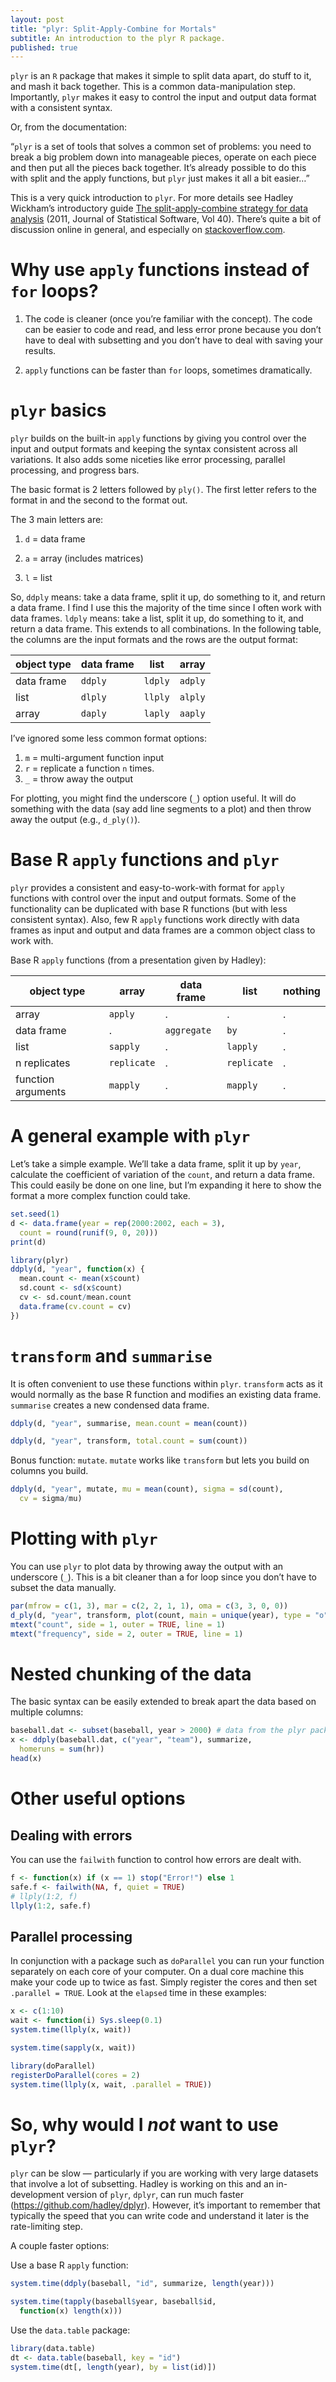 ```yaml
---
layout: post
title: "plyr: Split-Apply-Combine for Mortals"
subtitle: An introduction to the plyr R package.
published: true
---
```


`plyr` is an `R` package that makes it simple to split data apart, do
stuff to it, and mash it back together. This is a common
data-manipulation step. Importantly, `plyr` makes it easy to control the
input and output data format with a consistent syntax.

Or, from the documentation:

“`plyr` is a set of tools that solves a common set of problems: you need
to break a big problem down into manageable pieces, operate on each
piece and then put all the pieces back together. It’s already possible
to do this with split and the apply functions, but `plyr` just makes it
all a bit easier…”

This is a very quick introduction to `plyr`. For more details see Hadley
Wickham’s introductory guide [The split-apply-combine strategy for data
analysis](http://www.jstatsoft.org/v40/i01) (2011, Journal of
Statistical Software, Vol 40). There’s quite a bit of discussion online
in general, and especially on
[stackoverflow.com](http://stackoverflow.com/questions/tagged/plyr).

Why use `apply` functions instead of `for` loops?
=================================================

1.  The code is cleaner (once you’re familiar with the concept). The
    code can be easier to code and read, and less error prone because you
    don’t have to deal with subsetting and you don’t have to deal with saving
    your results.

2.  `apply` functions can be faster than `for` loops, sometimes dramatically.

`plyr` basics
=============

`plyr` builds on the built-in `apply` functions by giving you control
over the input and output formats and keeping the syntax consistent
across all variations. It also adds some niceties like error processing,
parallel processing, and progress bars.

The basic format is 2 letters followed by `ply()`. The first letter
refers to the format in and the second to the format out.

The 3 main letters are:

1.  `d` = data frame

2.  `a` = array (includes matrices)

3.  `l` = list

So, `ddply` means: take a data frame, split it up, do something to it,
and return a data frame. I find I use this the majority of the time
since I often work with data frames. `ldply` means: take a list, split
it up, do something to it, and return a data frame. This extends to all
combinations. In the following table, the columns are the input formats
and the rows are the output format:

object type |data frame  |list     |array
------------|------------|---------|--------
data frame  | `ddply`    | `ldply` | `adply`
list        | `dlply`    | `llply` | `alply`
array       | `daply`    | `laply` | `aaply`

I’ve ignored some less common format options:

1.  `m` = multi-argument function input
2.  `r` = replicate a function `n` times.
3.  `_` = throw away the output

For plotting, you might find the underscore (`_`) option useful. It will
do something with the data (say add line segments to a plot) and then
throw away the output (e.g., `d_ply()`).

Base R `apply` functions and `plyr`
===================================

`plyr` provides a consistent and easy-to-work-with format for `apply`
functions with control over the input and output formats. Some of the
functionality can be duplicated with base R functions (but with less
consistent syntax). Also, few R `apply` functions work directly with
data frames as input and output and data frames are a common object
class to work with.

Base R `apply` functions (from a presentation given by Hadley):

object type        | array       | data frame  | list        | nothing
-------------------|-------------|-------------|-------------|--------
array              | `apply`     | .           | .           | .
data frame         | .           | `aggregate` | `by`        | .
list               | `sapply`    | .           | `lapply`    | .
n replicates       | `replicate` | .           | `replicate` | .
function arguments | `mapply`    | .           | `mapply`    | .

A general example with `plyr`
=============================

Let’s take a simple example. We’ll take a data frame, split it up by
`year`, calculate the coefficient of variation of the `count`, and
return a data frame. This could easily be done on one line, but I’m
expanding it here to show the format a more complex function could take.

```r
set.seed(1)
d <- data.frame(year = rep(2000:2002, each = 3),
  count = round(runif(9, 0, 20)))
print(d)
```


```r
library(plyr)
ddply(d, "year", function(x) {
  mean.count <- mean(x$count)
  sd.count <- sd(x$count)
  cv <- sd.count/mean.count
  data.frame(cv.count = cv)
})
```


`transform` and `summarise`
===========================

It is often convenient to use these functions within `plyr`. `transform`
acts as it would normally as the base R function and modifies an
existing data frame. `summarise` creates a new condensed data
frame.

```r
ddply(d, "year", summarise, mean.count = mean(count))
```


```r
ddply(d, "year", transform, total.count = sum(count))
```

Bonus function: `mutate`. `mutate` works like `transform` but lets you
build on columns you build.

```r
ddply(d, "year", mutate, mu = mean(count), sigma = sd(count),
  cv = sigma/mu)
```


Plotting with `plyr`
====================

You can use `plyr` to plot data by throwing away the output with an
underscore (`_`). This is a bit cleaner than a for loop since you don’t
have to subset the data manually.

```r
par(mfrow = c(1, 3), mar = c(2, 2, 1, 1), oma = c(3, 3, 0, 0))
d_ply(d, "year", transform, plot(count, main = unique(year), type = "o"))
mtext("count", side = 1, outer = TRUE, line = 1)
mtext("frequency", side = 2, outer = TRUE, line = 1)
```

Nested chunking of the data
===========================

The basic syntax can be easily extended to break apart the data based on
multiple columns:

```r
baseball.dat <- subset(baseball, year > 2000) # data from the plyr package
x <- ddply(baseball.dat, c("year", "team"), summarize,
  homeruns = sum(hr))
head(x)
```

Other useful options
====================

Dealing with errors
-------------------

You can use the `failwith` function to control how errors are dealt
with.

```r
f <- function(x) if (x == 1) stop("Error!") else 1
safe.f <- failwith(NA, f, quiet = TRUE)
# llply(1:2, f)
llply(1:2, safe.f)
```

Parallel processing
-------------------

In conjunction with a package such as `doParallel` you can run your function
separately on each core of your computer. On a dual core machine this make
your code up to twice as fast. Simply register the cores and then set
`.parallel = TRUE`. Look at the `elapsed` time in these examples:


```r
x <- c(1:10)
wait <- function(i) Sys.sleep(0.1)
system.time(llply(x, wait))
```


```r
system.time(sapply(x, wait))
```


```r
library(doParallel)
registerDoParallel(cores = 2)
system.time(llply(x, wait, .parallel = TRUE))
```


So, why would I *not* want to use `plyr`?
=========================================

`plyr` can be slow — particularly if you are working with very large
datasets that involve a lot of subsetting. Hadley is working on this and
an in-development version of `plyr`, `dplyr`, can run much faster (<https://github.com/hadley/dplyr>).
However, it’s important to remember that typically the speed that you
can write code and understand it later is the rate-limiting step.

A couple faster options:

Use a base R `apply` function:

```r
system.time(ddply(baseball, "id", summarize, length(year)))
```


```r
system.time(tapply(baseball$year, baseball$id, 
  function(x) length(x)))
```


Use the `data.table` package:

```r
library(data.table)
dt <- data.table(baseball, key = "id")
system.time(dt[, length(year), by = list(id)])
```

